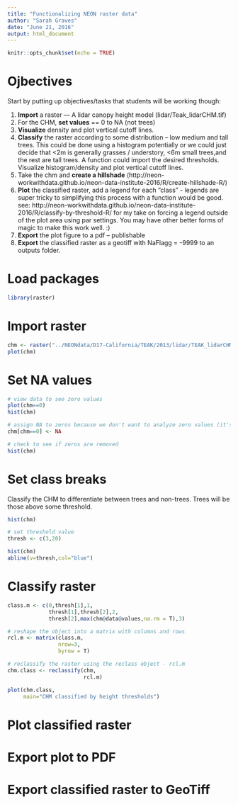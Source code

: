 ```yaml
---
title: "Functionalizing NEON raster data"
author: "Sarah Graves"
date: "June 21, 2016"
output: html_document
---
```


```r
knitr::opts_chunk$set(echo = TRUE)
```

# Ojbectives

Start by putting up objectives/tasks that students will be working though:

1. **Import** a raster — A lidar canopy height model (lidar/Teak_lidarCHM.tif)
1. For the CHM, **set values** == 0 to NA (not trees)
1. **Visualize** density and plot vertical cutoff lines.
1. **Classify** the raster according to some distribution – low medium and tall trees. This could be done using a histogram potentially or we could just decide that <2m is generally grasses / understory, <6m small trees,and the rest are tall trees. A function could import the desired thresholds. Visualize histogram/density and plot vertical cutoff lines.
1. Take the chm and **create a hillshade** (http://neon-workwithdata.github.io/neon-data-institute-2016/R/create-hillshade-R/)
1. **Plot** the classified raster, add a legend for each “class” - legends are super tricky to simplifying this process with a function would be good.  see: http://neon-workwithdata.github.io/neon-data-institute-2016/R/classify-by-threshold-R/  for my take on forcing a legend outside of the plot area using par settings. You may have other better forms of magic to make this work well. :)
1. **Export** the plot figure to a pdf – publishable
1. **Export** the classified raster as a geotiff with NaFlagg = -9999 to an outputs folder.

# Load packages

```r

library(raster)

```


# Import raster

```r

chm <- raster("../NEONdata/D17-California/TEAK/2013/lidar/TEAK_lidarCHM.tif")
plot(chm)
```


# Set NA values

```r

# view data to see zero values
plot(chm==0)
hist(chm)

# assign NA to zeros because we don't want to analyze zero values (it's not vegetation)
chm[chm==0] <- NA

# check to see if zeros are removed
hist(chm)

```


# Set class breaks

Classify the CHM to differentiate between trees and non-trees. Trees will be those above some threshold.

```r

hist(chm)

# set threshold value
thresh <- c(3,20)

hist(chm)
abline(v=thresh,col="blue")

```

# Classify raster

```r

class.m <- c(0,thresh[1],1,
             thresh[1],thresh[2],2,
             thresh[2],max(chm@data@values,na.rm = T),3)

# reshape the object into a matrix with columns and rows
rcl.m <- matrix(class.m,
                nrow=3,
                byrow = T)

# reclassify the raster using the reclass object - rcl.m
chm.class <- reclassify(chm,
                        rcl.m)

plot(chm.class,
     main="CHM classified by height thresholds")

```


# Plot classified raster

# Export plot to PDF

# Export classified raster to GeoTiff


